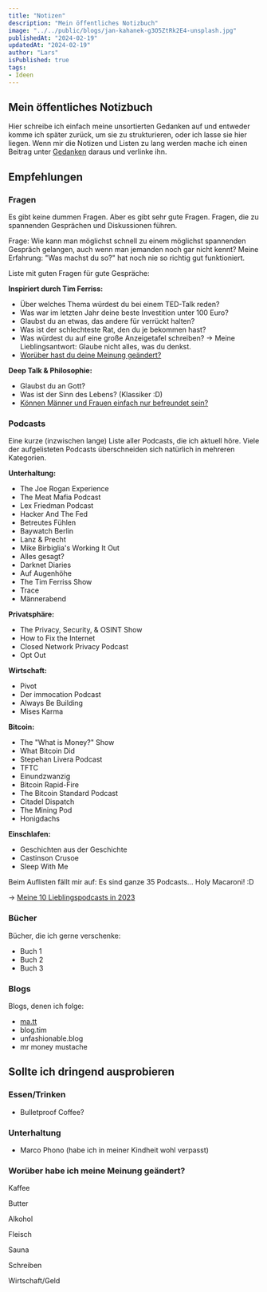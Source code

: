 ---
title: "Notizen"
description: "Mein öffentliches Notizbuch"
image: "../../public/blogs/jan-kahanek-g3O5ZtRk2E4-unsplash.jpg"
publishedAt: "2024-02-19"
updatedAt: "2024-02-19"
author: "Lars"
isPublished: true
tags:
- Ideen
---

## Mein öffentliches Notizbuch

Hier schreibe ich einfach meine unsortierten Gedanken auf und entweder komme ich später zurück, um sie zu strukturieren, oder ich lasse sie hier liegen.
Wenn mir die Notizen und Listen zu lang werden mache ich einen Beitrag unter [Gedanken](/gedanken) daraus und verlinke ihn.

## Empfehlungen

### Fragen

Es gibt keine dummen Fragen. Aber es gibt sehr gute Fragen. Fragen, die zu spannenden Gesprächen und Diskussionen führen.

Frage: Wie kann man möglichst schnell zu einem möglichst spannenden Gespräch gelangen, auch wenn man jemanden noch gar nicht kennt?
Meine Erfahrung: "Was machst du so?" hat noch nie so richtig gut funktioniert.

Liste mit guten Fragen für gute Gespräche:

**Inspiriert durch Tim Ferriss:**

- Über welches Thema würdest du bei einem TED-Talk reden?
- Was war im letzten Jahr deine beste Investition unter 100 Euro?
- Glaubst du an etwas, das andere für verrückt halten?
- Was ist der schlechteste Rat, den du je bekommen hast?
- Was würdest du auf eine große Anzeigetafel schreiben? -> Meine Lieblingsantwort: Glaube nicht alles, was du denkst.
- [Worüber hast du deine Meinung geändert?](/#wor%C3%BCber-habe-ich-meine-meinung-ge%C3%A4ndert)

**Deep Talk & Philosophie:**

- Glaubst du an Gott?
- Was ist der Sinn des Lebens? (Klassiker :D)
- [Können Männer und Frauen einfach nur befreundet sein?](https://betreutesfuehlen.podigee.io/229-sex-unter-freunden)



### Podcasts

Eine kurze (inzwischen lange) Liste aller Podcasts, die ich aktuell höre. Viele der aufgelisteten Podcasts überschneiden sich natürlich in mehreren Kategorien.

**Unterhaltung:**

- The Joe Rogan Experience
- The Meat Mafia Podcast
- Lex Friedman Podcast
- Hacker And The Fed
- Betreutes Fühlen
- Baywatch Berlin
- Lanz & Precht
- Mike Birbiglia's Working It Out
- Alles gesagt?
- Darknet Diaries
- Auf Augenhöhe
- The Tim Ferriss Show 
- Trace
- Männerabend

**Privatsphäre:**

- The Privacy, Security, & OSINT Show
- How to Fix the Internet
- Closed Network Privacy Podcast
- Opt Out

**Wirtschaft:**

- Pivot
- Der immocation Podcast
- Always Be Building
- Mises Karma

**Bitcoin:**

- The "What is Money?" Show
- What Bitcoin Did
- Stepehan Livera Podcast
- TFTC
- Einundzwanzig
- Bitcoin Rapid-Fire
- The Bitcoin Standard Podcast
- Citadel Dispatch
- The Mining Pod
- Honigdachs

**Einschlafen:**

- Geschichten aus der Geschichte
- Castinson Crusoe
- Sleep With Me

Beim Auflisten fällt mir auf: Es sind ganze 35 Podcasts... Holy Macaroni! :D

-> [Meine 10 Lieblingspodcasts in 2023](/blogs/meine-10-lieblingspodcasts-in-2023)

### Bücher

Bücher, die ich gerne verschenke:

- Buch 1
- Buch 2
- Buch 3

### Blogs

Blogs, denen ich folge:

- [ma.tt](https://ma.tt)
- blog.tim
- unfashionable.blog
- mr money mustache


## Sollte ich dringend ausprobieren

### Essen/Trinken

- Bulletproof Coffee?

### Unterhaltung

- Marco Phono (habe ich in meiner Kindheit wohl verpasst)



### Worüber habe ich meine Meinung geändert?

Kaffee

Butter

Alkohol

Fleisch

Sauna

Schreiben

Wirtschaft/Geld


